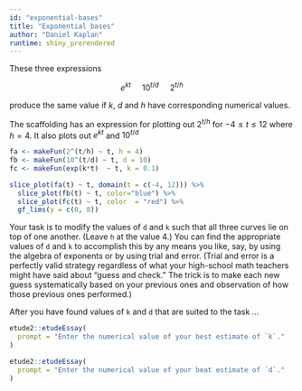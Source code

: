 ```yaml
---
id: "exponential-bases"
title: "Exponential bases"
author: "Daniel Kaplan"
runtime: shiny_prerendered
---
```


These three expressions 

$$e^{kt}\ \ \ \ \ 10^{t/d} \  \ \ \ \  2^{t/h}$$

produce the same value if $k$, $d$ and $h$ have corresponding numerical values.

::: {.scaffolding}
The scaffolding has an expression for plotting out  $2^{t/h}$ for $-4 \leq t \leq 12$ where $h = 4$. It also plots out $e^{kt}$ and $10^{t/d}$

```r
fa <- makeFun(2^(t/h) ~ t, h = 4)
fb <- makeFun(10^(t/d) ~ t, d = 10)
fc <- makeFun(exp(k*t)  ~ t, k = 0.1)

slice_plot(fa(t) ~ t, domain(t = c(-4, 12))) %>%
  slice_plot(fb(t) ~ t, color="blue") %>%
  slice_plot(fc(t) ~ t, color  = "red") %>%
  gf_lims(y = c(0, 8))
```
:::

Your task is to modify the values of `d` and `k` such that all three curves lie on top of one another. (Leave `h` at the value 4.) You can find the appropriate values of `d` and `k` to accomplish this by any means you like, say, by using the algebra of exponents or by using trial and error. (Trial and error is a perfectly valid strategy regardless of what your high-school math teachers might have said about "guess and check." The trick is to make each new guess systematically based on your previous ones and observation of how those previous ones performed.)

After you have found values of `k` and `d` that are suited to the task ...

```r
etude2::etudeEssay(
  prompt = "Enter the numerical value of your best estimate of `k`."
)
```

```r
etude2::etudeEssay(
  prompt = "Enter the numerical value of your beat estimate of `d`."
)
```
